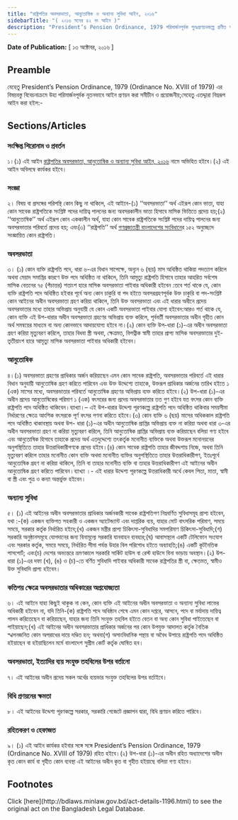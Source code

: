 ```yaml
---
title: "রাষ্ট্রপতির অবসরভাতা, আনুতোষিক ও অন্যান্য সুবিধা আইন, ২০১৬"
sidebarTitle: "( ২০১৬ সনের ৪২ নং আইন )"
description: "President’s Pension Ordinance, 1979 পরিমার্জনপূর্বক পুনঃপ্রণয়নকল্পে প্রণীত আইন"
---
```


**Date of Publication:** [ ১৩ অক্টোবর, ২০১৬ ]

## Preamble

যেহেতু President’s Pension Ordinance, 1979 (Ordinance No. XVIII of 1979) এর বিষয়বস্তু বিবেচনাক্রমে উহা পরিমার্জনপূর্বক নূতনভাবে আইন প্রণয়ন করা সমীচীন ও প্রয়োজনীয়;সেহেতু এতদ্দ্বারা নিম্নরূপ আইন করা হইল:-

## Sections/Articles

### সংক্ষিপ্ত শিরোনাম ও প্রবর্তন

১।(১) এই আইন [রাষ্ট্রপতির অবসরভাতা, আনুতোষিক ও অন্যান্য সুবিধা আইন, ২০১৬](/laws/act-1196 "রাষ্ট্রপতির অবসরভাতা, আনুতোষিক ও অন্যান্য সুবিধা আইন, ২০১৬") নামে অভিহিত হইবে।(২) এই আইন অবিলম্বে কার্যকর হইবে।

### সংজ্ঞা

২। বিষয় বা প্রসঙ্গের পরিপন্থি কোন কিছু না থাকিলে, এই আইনে-(১) ‘‘অবসরভাতা’’ অর্থ এইরূপ কোন ভাতা, যাহা কোন সাবেক রাষ্ট্রপতিকে সংশ্লিষ্ট পদের দায়িত্ব পালনের জন্য অবসরকালীন ভাতা হিসাবে মাসিক ভিত্তিতে প্রদেয় হয়;(২) ‘‘আনুতোষিক’’ অর্থ এইরূপ কোন এককালীন অর্থ, যাহা কোন সাবেক রাষ্ট্রপতিকে সংশ্লিষ্ট পদের দায়িত্ব পালনের জন্য অবসরভাতার পরিবর্তে প্রদেয় হয়; এবং(৩) ‘‘রাষ্ট্রপতি’’ অর্থ [গণপ্রজাতন্ত্রী বাংলাদেশের সংবিধান](/act-957.html "গণপ্রজাতন্ত্রী বাংলাদেশের সংবিধান")ের ১৫২ অনুচ্ছেদে সংজ্ঞায়িত কোন রাষ্ট্রপতি।

### অবসরভাতা

৩। (১) কোন ব্যক্তি রাষ্ট্রপতি পদে, ধারা ৬-এর বিধান সাপেক্ষে, অন্যূন ৬ (ছয়) মাস অধিষ্ঠিত থাকিয়া পদত্যাগ করিলে অথবা মেয়াদ সমাপ্তির কারণে উক্ত পদে অধিষ্ঠিত না থাকিলে, তিনি আমৃত্যু রাষ্ট্রপতি হিসাবে তাহার আহরিত সর্বশেষ মাসিক বেতনের ৭৫ (পঁচাত্তর) শতাংশ হারে মাসিক অবসরভাতা পাইবার অধিকারী হইবেন :তবে শর্ত থাকে যে, কোন ব্যক্তি রাষ্ট্রপতি পদে অধিষ্ঠিত হইবার পূর্বে অন্য কোন চাকুরি বা পদ হইতে অবসরগ্রহণপূর্বক উক্ত চাকুরি বা পদ-সংশ্লিষ্ট কোন আইনের অধীন অবসরভাতা গ্রহণ করিয়া থাকিলে, তিনি উক্ত অবসরভাতা এবং এই ধারার অধীনে প্রদেয় অবসরভাতার মধ্যে তাহার অভিপ্রায় অনুযায়ী যে কোন একটি অবসরভাতা পাইবার যোগ্য হইবেন:আরও শর্ত থাকে যে, কোন ব্যক্তি এই উপ-ধারার অধীন অবসরভাতা গ্রহণের অভিপ্রায় ব্যক্ত করিলে, পূর্ববর্তী অবসরভাতার অধীন গৃহীত কোন অর্থ সমন্বয়ের মাধ্যমে বা অন্য কোনভাবে আদায়যোগ্য হইবে না।(২) কোন ব্যক্তি উপ-ধারা (১)-এর অধীন অবসরভাতা গ্রহণ করিয়া মৃত্যুবরণ করিলে, তাহার বিধবা স্ত্রী অথবা, ক্ষেত্রমত, বিপত্নীক স্বামী তাহার প্রাপ্য মাসিক অবসরভাতার দুই-তৃতীয়াংশ হারে আমৃত্যু মাসিক অবসরভাতা পাইবার অধিকারী হইবেন।

### আনুতোষিক

৪।(১) অবসরভাতা গ্রহণের প্রাধিকার অর্জন করিয়াছেন এমন কোন সাবেক রাষ্ট্রপতি, অবসরভাতার পরিবর্তে এই ধারার বিধান অনুযায়ী আনুতোষিক গ্রহণ করিতে পারিবেন এবং উক্ত উদ্দেশ্যে তাহাকে, উক্তরূপ প্রাধিকার অর্জনের তারিখ হইতে ১ (এক) মাসের মধ্যে, অবসরভাতার পরিবর্তে আনুতোষিক গ্রহণের অভিপ্রায় ব্যক্ত করিতে হইবে।(২) উপ-ধারা (১)-এর অধীন প্রদেয় আনুতোষিকের পরিমাণ ১ (এক) বৎসরের জন্য প্রদেয় অবসরভাতার তত গুণ হইবে যত বৎসর কোন ব্যক্তি রাষ্ট্রপতি পদে অধিষ্ঠিত থাকিবেন।ব্যাখ্যা।– এই উপ-ধারার উদ্দেশ্য পূরণকল্পে রাষ্ট্রপতি পদে অধিষ্ঠিত থাকিবার সময়সীমা নির্ধারণের ক্ষেত্রে আংশিক বৎসরকে পূর্ণ বৎসর গণনা করিতে হইবে।(৩) কোন ব্যক্তি ৬ (ছয়) মাসের অধিককাল রাষ্ট্রপতি পদে অধিষ্ঠিত থাকাবস্থায় অথবা উপ- ধারা (১)-এর অধীন আনুতোষিক প্রাপ্তির অভিপ্রায় ব্যক্ত না করিয়া অথবা ধারা ৩-এর অধীন অবসরভাতা গ্রহণ না করিয়া মৃত্যুবরণ করিলে, তিনি আনুতোষিক প্রাপ্তির অভিপ্রায় ব্যক্ত করিয়াছেন বলিয়া গণ্য হইবে এবং আনুতোষিক হিসাবে তাহাকে প্রদেয় অর্থ এতদুদ্দেশ্যে তৎকর্তৃক মনোনীত ব্যক্তিকে অথবা উক্তরূপ মনোনয়নের অনুপস্থিতিতে তাহার উত্তরাধিকারীগণকে প্রদেয় হইবে।(৪) কোন সাবেক রাষ্ট্রপতি তাহার জীবদ্দশায় নিজে, অথবা তিনি মৃত্যুবরণ করিলে তাহার মনোনীত কোন ব্যক্তি অথবা মনোনীত ব্যক্তির অনুপস্থিতিতে তাহার উত্তরাধিকারীগণ, ইতঃপূর্বে আনুতোষিক গ্রহণ না করিয়া থাকিলে, তিনি বা তাহার মনোনীত ব্যক্তি বা তাহার উত্তরাধিকারীগণ এই আইনের অধীন আনুতোষিক গ্রহণ করিতে পারিবেন।ব্যাখ্যা ।- এই ধারার উদ্দেশ্য পূরণকল্পে উত্তরাধিকারী অর্থে কেবল পিতা, মাতা, স্বামী বা স্ত্রী এবং পুত্র ও কন্যা অন্তর্ভুক্ত হইবেন।

### অন্যান্য সুবিধা

৫। (১) এই আইনের অধীন অবসরভাতার প্রাধিকার অর্জনকারী সাবেক রাষ্ট্রপতিগণ নিম্নবর্ণিত সুবিধাসমূহ প্রাপ্য হইবেন, যথা :-(ক) একজন ব্যক্তিগত সহকারী ও একজন অ্যাটেন্ড্যান্ট এবং দাপ্তরিক ব্যয়, যাহার মোট বাৎসরিক পরিমাণ, সময়ে সময়ে, সরকার কর্তৃক নির্ধারিত হইবে;(খ) একজন মন্ত্রীর প্রাপ্য চিকিৎসা-সুবিধাদির সমপরিমাণ চিকিৎসা-সুবিধাদি;(গ) সরকারি অনুষ্ঠানসমূহে যোগদানের জন্য বিনামূল্যে সরকারি যানবাহন ব্যবহার;(ঘ) আবাসস্থলে একটি টেলিফোন সংযোগ এবং সরকার কর্তৃক, সময়ে সময়ে, নির্ধারিত সীমা পর্যন্ত উহার বিল পরিশোধ হইতে অব্যাহতি;(ঙ) একটি কূটনৈতিক পাসপোর্ট; এবং(চ) দেশের অভ্যন্তরে ভ্রমণকালে সরকারি সার্কিট হাউস বা রেস্ট হাউসে বিনা ভাড়ায় অবস্থান।(২) উপ-ধারা (১)-এর দফা (খ), (ঙ) ও (চ)-তে বর্ণিত সুবিধাদি পাইবার অধিকারী সাবেক রাষ্ট্রপতির স্ত্রী বা, ক্ষেতমত, স্বামীও উক্ত সুবিধাদি প্রাপ্য হইবেন।

### কতিপয় ক্ষেত্রে অবসরভাতার অধিকারের অপ্রযোজ্যতা

৬। এই আইনে যাহা কিছুই থাকুক না কেন, কোন ব্যক্তি এই আইনের অধীন অবসরভাতা ও অন্যান্য সুবিধা লাভের অধিকারী হইবেন না, যদি তিনি-(ক) রাষ্ট্রপতি পদে অধিষ্ঠান শেষে এমন কোন দপ্তরে, আসনে, পদে বা মর্যাদায় দায়িত্ব পালন করিতেছেন বা করিয়াছেন, যাহার জন্য তিনি সংযুক্ত তহবিল হইতে বেতন বা অন্য কোন সুবিধা পাইতেছেন বা পাইয়াছেন;(খ) এই আইনের অধীন অবসরভাতার প্রাধিকার অর্জনের পর কোন উপযুক্ত আদালত কর্তৃক নৈতিক স্খলনজনিত কোন অপরাধের দায়ে দণ্ডিত হন; অথবা(গ) অসাংবিধানিক পন্থায় বা অবৈধ উপায়ে রাষ্ট্রপতি পদে অধিষ্ঠিত হইয়াছেন বা হইয়াছিলেন মর্মে বাংলাদেশ সুপ্রীম কোর্ট কর্তৃক ঘোষিত হন।

### অবসরভাতা, ইত্যাদির ব্যয় সংযুক্ত তহবিলের উপর বর্তানো

৭। এই আইনের অধীন প্রদেয় সকল অর্থের ব্যয়ভার সংযুক্ত তহবিলের উপর বর্তাইবে।

### বিধি প্রণয়নের ক্ষমতা

৮। এই আইনের উদ্দেশ্য পূরণকল্পে সরকার, সরকারি গেজেটে প্রজ্ঞাপন দ্বারা, বিধি প্রণয়ন করিতে পারিবে।

### রহিতকরণ ও হেফাজত

৯। (১) এই আইন কার্যকর হইবার সঙ্গে সঙ্গে President’s Pension Ordinance, 1979 (Ordinance No. XVIII of 1979) রহিত হইবে।(২) উপ-ধারা (১)-এর অধীন রহিত অধ্যাদেশের অধীন কৃত কোন কার্য বা গৃহীত কোন ব্যবস্থা এই আইনের অধীন কৃত বা গৃহীত হইয়াছে বলিয়া গণ্য হইবে।

## Footnotes

<Note>
  Click [here](http://bdlaws.minlaw.gov.bd/act-details-1196.html) to see the original act on the Bangladesh Legal Database.
</Note>
